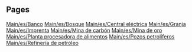 
== Pages ==
[[Main/es/Banco]]
[[Main/es/Bosque]]
[[Main/es/Central eléctrica]]
[[Main/es/Granja]]
[[Main/es/Imprenta]]
[[Main/es/Mina de carbón]]
[[Main/es/Mina de oro]]
[[Main/es/Planta procesadora de alimentos]]
[[Main/es/Pozos petrolíferos]]
[[Main/es/Refinería de petróleo]]
